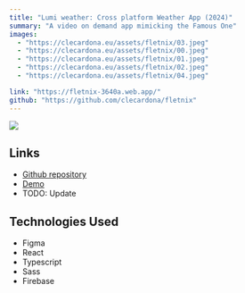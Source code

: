 ---
title: "Lumi weather: Cross platform Weather App (2024)"
summary: "A video on demand app mimicking the Famous One"
images:
  - "https://clecardona.eu/assets/fletnix/03.jpeg"
  - "https://clecardona.eu/assets/fletnix/00.jpeg"
  - "https://clecardona.eu/assets/fletnix/01.jpeg"
  - "https://clecardona.eu/assets/fletnix/02.jpeg"
  - "https://clecardona.eu/assets/fletnix/04.jpeg"

link: "https://fletnix-3640a.web.app/"
github: "https://github.com/clecardona/fletnix"
---

<div
  style={{
    width: 150,
    display: "flex",
    width: "100%",
    justifyContent: "center",
  }}
>
  <img
    src='https://clecardona.eu/assets/fletnix/fletnix.png'
    style={{ width: 150 }}
  />
</div>

## Links

- [Github repository ](https://github.com/clecardona/fletnix)
- [Demo](https://fletnix-3640a.web.app/)
- TODO: Update

## Technologies Used

- Figma
- React
- Typescript
- Sass
- Firebase
